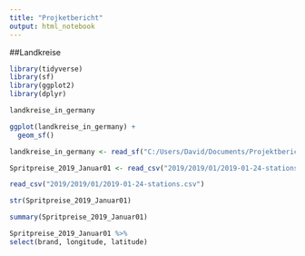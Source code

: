 ---
title: "Projketbericht"
output: html_notebook
---


##Landkreise
```{r}
library(tidyverse)
library(sf)
library(ggplot2)
library(dplyr)
```

```{r}
landkreise_in_germany 
```

```{r}
ggplot(landkreise_in_germany) +
  geom_sf()
```
```{r}
landkreise_in_germany <- read_sf("C:/Users/David/Documents/Projektbericht/landkreise-in-germany/landkreise-in-germany.shp")
```

```{r}


Spritpreise_2019_Januar01 <- read_csv("2019/2019/01/2019-01-24-stations.csv") 

read_csv("2019/2019/01/2019-01-24-stations.csv") 


```

```{r}
str(Spritpreise_2019_Januar01)

```
```{r}
summary(Spritpreise_2019_Januar01)
```






```{r}

Spritpreise_2019_Januar01 %>%
select(brand, longitude, latitude)
  
```



